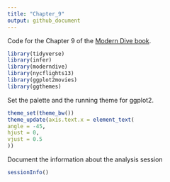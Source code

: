 ```yaml
---
title: "Chapter_9"
output: github_document
---
```


Code for the Chapter 9 of the [Modern Dive book](https://moderndive.com/9-hypothesis-testing.html).

```r
library(tidyverse)
library(infer)
library(moderndive)
library(nycflights13)
library(ggplot2movies)
library(ggthemes)
```

Set the palette and the running theme for ggplot2.

```r
theme_set(theme_bw())
theme_update(axis.text.x = element_text(
angle = -45,
hjust = 0,
vjust = 0.5
))
```


Document the information about the analysis session

```r
sessionInfo()
```
